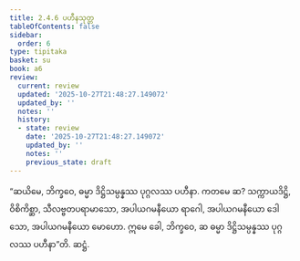 ```yaml
---
title: 2.4.6 ပဟီနသုတ္တ
tableOfContents: false
sidebar:
  order: 6
type: tipitaka
basket: su
book: a6
review:
  current: review
  updated: '2025-10-27T21:48:27.149072'
  updated_by: ''
  notes: ''
  history:
  - state: review
    date: '2025-10-27T21:48:27.149072'
    updated_by: ''
    notes: ''
    previous_state: draft
---
```



<ReviewStatus review={frontmatter.review} showDetails={true} />

<HypothesisAnnotation frontmatter={frontmatter} />

<DynamicBreadcrumb />

<Division number="90" book="a6" e="ch" v="16" p="382">

<Paragraph number="699" book="a6">
“ဆယိမေ, ဘိက္ခဝေ, ဓမ္မာ ဒိဋ္ဌိသမ္ပန္နဿ ပုဂ္ဂလဿ ပဟီနာ. ကတမေ ဆ? သက္ကာယဒိဋ္ဌိ, ဝိစိကိစ္ဆာ, သီလဗ္ဗတပရာမာသော, အပါယဂမနီယော ရာဂေါ, အပါယဂမနီယော ဒေါသော, အပါယဂမနီယော မောဟော. ဣမေ ခေါ, ဘိက္ခဝေ, ဆ ဓမ္မာ ဒိဋ္ဌိသမ္ပန္နဿ ပုဂ္ဂလဿ ပဟီနာ”တိ.

</Paragraph>
</Division>

<Paragraph number="700" type="center" book="a6">
ဆဋ္ဌံ.
</Paragraph>